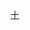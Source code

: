 {{Navbox
| name   = 中国化学会第十六届理事会 (中华人民共和国)
| title  = [[中國化學會 (中華人民共和國)|中国化学会]]第十六届理事会
| above  = 1949年－1951年
| bodyclass = hlist
| group1 = 理事长
| list1  = [[曾昭抡]]
| group2 = 秘书长
| list2  = [[袁翰青]]
| group3 = 常务理事
| list3  = 
* [[曾昭抡]]
* [[吴学周]]
* [[高济宇]]
* [[袁翰青]]
* [[李方訓]]
* [[吴蕴初]]
* [[戴安邦]]
| group4 = 
| list4  = 
| group5 = 
| list5  = 
| group6 = 
| list6  = 
}}<noinclude>
{{collapsible option}}
[[Category:中国化学会模板|十]]
</noinclude>